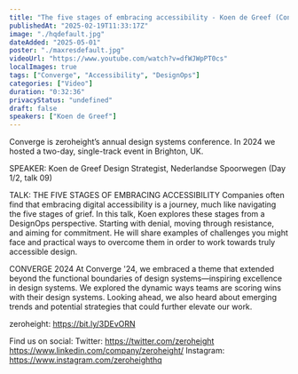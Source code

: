 ```yaml
---
title: "The five stages of embracing accessibility - Koen de Greef (Converge 2024)"
publishedAt: "2025-02-19T11:33:17Z"
image: "./hqdefault.jpg"
dateAdded: "2025-05-01"
poster: "./maxresdefault.jpg"
videoUrl: "https://www.youtube.com/watch?v=dfWJWpPT0cs"
localImages: true
tags: ["Converge", "Accessibility", "DesignOps"]
categories: ["Video"]
duration: "0:32:36"
privacyStatus: "undefined"
draft: false
speakers: ["Koen de Greef"]
---
```

Converge is zeroheight’s annual design systems conference. In 2024 we hosted a two-day, single-track event in Brighton, UK. 

SPEAKER: 
Koen de Greef
Design Strategist, Nederlandse Spoorwegen
(Day 1/2, talk 09)

TALK: THE FIVE STAGES OF EMBRACING ACCESSIBILITY
Companies often find that embracing digital accessibility is a journey, much like navigating the five stages of grief. In this talk, Koen explores these stages from a DesignOps perspective. Starting with denial, moving through resistance, and aiming for commitment. He will share examples of challenges you might face and practical ways to overcome them in order to work towards truly accessible design.

CONVERGE 2024
At Converge '24, we embraced a theme that extended beyond the functional boundaries of design systems—inspiring excellence in design systems. We explored the dynamic ways teams are scoring wins with their design systems. Looking ahead, we also heard about emerging trends and potential strategies that could further elevate our work.

zeroheight: https://bit.ly/3DEvORN

Find us on social:
Twitter: https://twitter.com/zeroheight
https://www.linkedin.com/company/zeroheight/
Instagram: https://www.instagram.com/zeroheighthq
